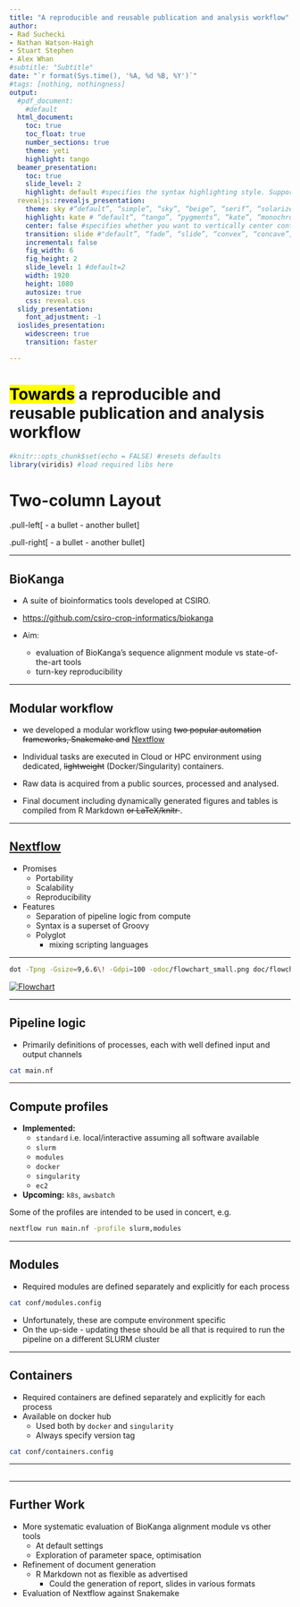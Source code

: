 ```yaml
---
title: "A reproducible and reusable publication and analysis workflow"
author:
- Rad Suchecki
- Nathan Watson-Haigh
- Stuart Stephen
- Alex Whan
#subtitle: "Subtitle"
date: "`r format(Sys.time(), '%A, %d %B, %Y')`"
#tags: [nothing, nothingness]
output:
  #pdf_document:
    #default
  html_document:
    toc: true
    toc_float: true
    number_sections: true
    theme: yeti
    highlight: tango
  beamer_presentation:
    toc: true
    slide_level: 2
    highlight: default #specifies the syntax highlighting style. Supported styles include “default”, “tango”, “pygments”, “kate”, “monochrome”, “espresso”, “zenburn”, and “haddock” (specify null to prevent syntax highlighting)
  revealjs::revealjs_presentation:
    theme: sky #“default”, “simple”, “sky”, “beige”, “serif”, “solarized”, “blood”, “moon”, “night”, “black”, “league” or “white”
    highlight: kate # “default”, “tango”, “pygments”, “kate”, “monochrome”, “espresso”, “zenburn”, and “haddock”. Pass null to prevent syntax highlighting.
    center: false #specifies whether you want to vertically center content on slides (this defaults to false).
    transition: slide #"default”, “fade”, “slide”, “convex”, “concave”, “zoom” or “none”.
    incremental: false
    fig_width: 6
    fig_height: 2
    slide_level: 1 #default=2
    width: 1920
    height: 1080
    autosize: true
    css: reveal.css
  slidy_presentation:
    font_adjustment: -1
  ioslides_presentation:
    widescreen: true
    transition: faster

---
```


# <mark>Towards</mark> a reproducible and reusable publication and analysis workflow

```r
#knitr::opts_chunk$set(echo = FALSE) #resets defaults
library(viridis) #load required libs here
```

# Two-column Layout

.pull-left[
- a bullet
- another bullet
]

.pull-right[
- a bullet
- another bullet
]

----

## BioKanga

- A suite of bioinformatics tools developed at CSIRO.
- [https://github.com/csiro-crop-informatics/biokanga](https://github.com/csiro-crop-informatics/biokanga)

- Aim:
  * evaluation of BioKanga's sequence alignment module vs state-of-the-art tools
  * turn-key reproducibility


----

## Modular workflow
- we developed a modular workflow using ~~two popular automation frameworks, Snakemake and~~ [Nextflow](https://www.nextflow.io/)

- Individual tasks are executed in Cloud or HPC environment using dedicated, ~~lightweight~~ (Docker/Singularity) containers.
- Raw data is acquired from a public sources, processed and analysed.
- Final document including dynamically generated figures and tables is compiled from R Markdown <strike> or LaTeX/knitr </strike>.

----

## [Nextflow](https://www.nextflow.io/)

* Promises
  * Portability
  * Scalability
  * Reproducibility


* Features
  * Separation of pipeline logic from compute
  * Syntax is a superset of Groovy
  * Polyglot
    * mixing scripting languages


----

```bash
dot -Tpng -Gsize=9,6.6\! -Gdpi=100 -odoc/flowchart_small.png doc/flowchart.dot
```

[![Flowchart](doc/flowchart_small.png)](doc/flowchart.png)

----

## Pipeline logic

* Primarily definitions of processes, each with well defined input and output channels

```bash
cat main.nf
```

----

## Compute profiles 

* __Implemented:__
  - `standard` i.e. local/interactive assuming all software available
  - `slurm`
  - `modules`
  - `docker`
  - `singularity`
  - `ec2`
* __Upcoming:__ `k8s`, `awsbatch`

Some of the profiles are intended to be used in concert, e.g. 

```bash
nextflow run main.nf -profile slurm,modules
```

----


## Modules

* Required modules are defined separately and explicitly for each process

```bash
cat conf/modules.config
```

* Unfortunately, these are compute environment specific
* On the up-side - updating these should be all that is required to run the pipeline on a different SLURM cluster

----

## Containers

* Required containers are defined separately and explicitly for each process
* Available on docker hub
  * Used both by `docker` and `singularity`
  * Always specify version tag

```bash
cat conf/containers.config
```

----

## 


----

## Further Work

* More systematic evaluation of BioKanga alignment module vs other tools
  * At default settings
  * Exploration of parameter space, optimisation
* Refinement of document generation
  * R Markdown not as flexible as advertised
    * Could the generation of report, slides in various formats 
* Evaluation of Nextflow against Snakemake
